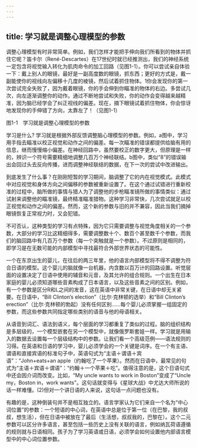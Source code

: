 ```yaml
---
---
---
```

title: 学习就是调整心理模型的参数
---




调整心理模型有时非常简单。例如，我们怎样才能把手伸向我们所看到的物体并抓住它呢？笛卡尔（René-Descartes）在17世纪时就已经推测出，我们的神经系统一定包含将视觉输入转化为肌肉命令的加工回路（见图1-1）。你可以尝试亲自体验一下：戴上别人的眼镜，最好是一副高度数的眼镜，抓东西；更好的方式是，戴一副能使你的视线向左偏移十几度的棱镜，然后试着抓住物体。1你会发现你的第一次尝试完全失败了，因为戴着眼镜，你的手会伸到你瞄准的物体的右边。多尝试几次，向左逐渐调整你的动作。通过不断地尝试和失败，你的动作会变得越来越精准，因为脑已经学会了纠正视线的偏差。现在，摘下眼镜试着抓住物体，你会惊讶地发现你的手伸错了方向，太靠左了！（见图1-1）

图1-1　学习就是调整心理模型的参数

学习是什么? 学习就是根据外部反馈调整脑心理模型的参数。例如，a图中，学习用手指去瞄准以校正视觉和动作之间的偏差。每一次瞄准的错误都提供给脑有用的信息，继而慢慢缩小偏差。在神经回路中，虽然要校正的数字更大，但原理是一样的，辨识一个符号需要精细地调整几百万个神经联结。b图中，类似“8”的错误输出会回过头去反向传播，进而调整神经联结的数据，在下一次的尝试中改进输出。



到底发生了什么事？在刚刚短暂的学习期间，脑调整了它的内在视觉模式。此模式中对应视觉和身体方向之间偏移的参数被重新设置了。在这个通过试错进行重新校准的过程中，脑所做的事情与猎人为了调整他的步枪瞄准镜所做的事情类似：通过试射来调整他的瞄准镜，最终精准瞄准猎物。这种学习非常快，几次尝试就足以校正视觉和动作之间的偏差。然而，这个新的参数与旧的并不兼容，因此当我们摘掉眼镜恢复正常视力时，又会犯错。

不可否认，这种类型的学习有点特殊，因为它只需要调整与视觉角度相关的一个参数，大部分的学习比这精细得多，需要调整数十个、数百个甚至数千个参数，而我们的脑回路中有几百万个参数（每一个突触就是一个参数）。不过原则是相同的，即学习是在无数可能的内部模型中寻找最符合外部世界状态的可能性。

一个在东京出生的婴儿，在往后的两三年里，他的语言内部模型将不得不调整为符合日语的模型。这个婴儿的脑就像一台机器，内含数以百万计的回路设置。听觉层面的设置决定了日语中使用的辅音和元音，及其允许的组合规则。一个出生在日本家庭的婴儿必须知道哪些音素构成了日本语言，以及这些音素之间的区别。例如，有一个参数是区分R和L之间的发音，这在英语中非常关键，在日语中却无关紧要。在日语中，“Bill Clinton’s election”（比尔·克林顿的选举）和“Bill Clinton’s erection”（比尔·克林顿的勃起）没有任何区别……每个婴儿必须掌握一组固定的参数，而这些参数共同指定哪些类别的语音与他的母语相关。

从语音到词汇、语法到语义，每个层面的学习都重复了类似的过程。脑的组织结构是多层级的，一个模型嵌套在另一个模型中，就像俄罗斯套娃一样。学习就是用输入的数据去设置每一个层级结构中的参数。让我们看一个高级范例——语法规则的习得。在英语和日语的学习中，婴儿必须学会的一个关键是词序。在一个有主语、谓语和直接宾语的标准句子中，英语句式为“主语＋谓语＋宾语”：“John+eats+an apple（约翰吃了一个苹果）。然而在日语中，最常见的句式为“主语＋宾语＋谓语”：“约翰＋一个苹果＋吃”。值得注意的是，这个日语句式中还会因介词而改变。比如，“My uncle wants to work in Boston”变成了“Uncle my，Boston in，work wants”。这句话就变得与《星球大战》中尤达大师所说的话一样难懂。(2)但对一个讲日语的人来说，这句话一点问题也没有。

有趣的是，这种倒装句并不是相互独立的。语言学家认为它们来自一个名为“中心词位置”的参数：一个短语的中心词，在英语中总是位于第一位（在巴黎，我的叔叔，想生活），但在日语中被放在了最后（生活想，叔叔我的，巴黎在）。这个二元参数可以区分许多语言，甚至包括一些历史上没有关联的语言，例如纳瓦荷语遵循的规则就与日语相同。孩子为了学习英语或日语，必须学会如何设置他内部语言模型中的中心词位置参数。